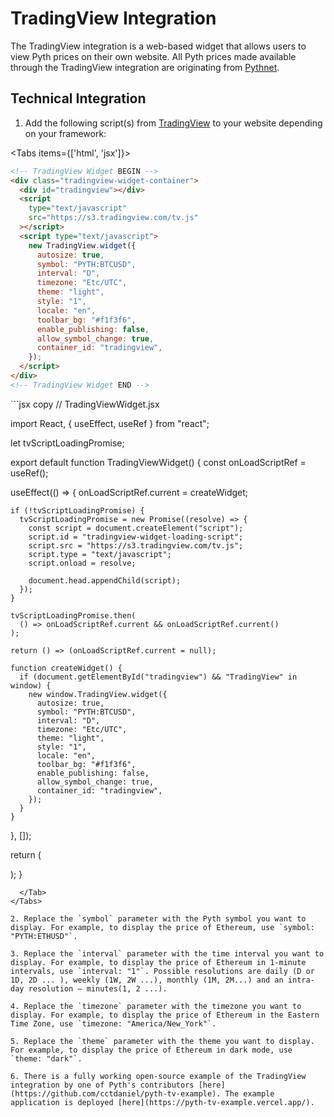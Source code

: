 
# TradingView Integration

The TradingView integration is a web-based widget that allows users to view Pyth prices on their own website. All Pyth prices made available through the TradingView integration are originating from [Pythnet](pythnet-price-feeds.md).

## Technical Integration

1. Add the following script(s) from [TradingView](https://www.tradingview.com/widget/advanced-chart/) to your website depending on your framework:

<Tabs items={['html', 'jsx']}>
  <Tab>
```html copy
<!-- TradingView Widget BEGIN -->
<div class="tradingview-widget-container">
  <div id="tradingview"></div>
  <script
    type="text/javascript"
    src="https://s3.tradingview.com/tv.js"
  ></script>
  <script type="text/javascript">
    new TradingView.widget({
      autosize: true,
      symbol: "PYTH:BTCUSD",
      interval: "D",
      timezone: "Etc/UTC",
      theme: "light",
      style: "1",
      locale: "en",
      toolbar_bg: "#f1f3f6",
      enable_publishing: false,
      allow_symbol_change: true,
      container_id: "tradingview",
    });
  </script>
</div>
<!-- TradingView Widget END -->
```
</Tab>
  <Tab>
```jsx copy
// TradingViewWidget.jsx

import React, { useEffect, useRef } from "react";

let tvScriptLoadingPromise;

export default function TradingViewWidget() {
  const onLoadScriptRef = useRef();

useEffect(() => {
onLoadScriptRef.current = createWidget;

    if (!tvScriptLoadingPromise) {
      tvScriptLoadingPromise = new Promise((resolve) => {
        const script = document.createElement("script");
        script.id = "tradingview-widget-loading-script";
        script.src = "https://s3.tradingview.com/tv.js";
        script.type = "text/javascript";
        script.onload = resolve;

        document.head.appendChild(script);
      });
    }

    tvScriptLoadingPromise.then(
      () => onLoadScriptRef.current && onLoadScriptRef.current()
    );

    return () => (onLoadScriptRef.current = null);

    function createWidget() {
      if (document.getElementById("tradingview") && "TradingView" in window) {
        new window.TradingView.widget({
          autosize: true,
          symbol: "PYTH:BTCUSD",
          interval: "D",
          timezone: "Etc/UTC",
          theme: "light",
          style: "1",
          locale: "en",
          toolbar_bg: "#f1f3f6",
          enable_publishing: false,
          allow_symbol_change: true,
          container_id: "tradingview",
        });
      }
    }

}, []);

return (

<div className="tradingview-widget-container">
  <div id="tradingview" />
</div>
); }

```
  </Tab>
</Tabs>

2. Replace the `symbol` parameter with the Pyth symbol you want to display. For example, to display the price of Ethereum, use `symbol: "PYTH:ETHUSD"`.

3. Replace the `interval` parameter with the time interval you want to display. For example, to display the price of Ethereum in 1-minute intervals, use `interval: "1"`. Possible resolutions are daily (D or 1D, 2D ... ), weekly (1W, 2W ...), monthly (1M, 2M...) and an intra-day resolution – minutes(1, 2 ...).

4. Replace the `timezone` parameter with the timezone you want to display. For example, to display the price of Ethereum in the Eastern Time Zone, use `timezone: "America/New_York"`.

5. Replace the `theme` parameter with the theme you want to display. For example, to display the price of Ethereum in dark mode, use `theme: "dark"`.

6. There is a fully working open-source example of the TradingView integration by one of Pyth's contributors [here](https://github.com/cctdaniel/pyth-tv-example). The example application is deployed [here](https://pyth-tv-example.vercel.app/).
```
